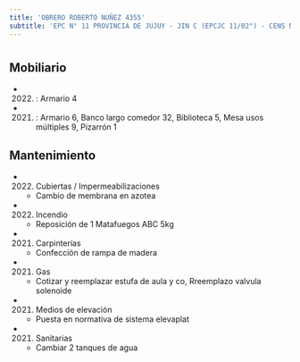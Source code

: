 ```yaml
---
title: 'OBRERO ROBERTO NUÑEZ 4355'
subtitle: 'EPC N° 11 PROVINCIA DE JUJUY - JIN C (EPCJC 11/02°) - CENS N° 29'
---
```


#


## Mobiliario

*  (2022) : Armario 4 

*  (2021) : Armario 6, Banco largo comedor 32, Biblioteca 5, Mesa usos múltiples 9, Pizarrón 1 





## Mantenimiento

*  (2022) Cubiertas / Impermeabilizaciones 
    + Cambio de membrana en azotea

*  (2022) Incendio 
    + Reposición de 1 Matafuegos ABC 5kg

*  (2021) Carpinterías 
    + Confección de rampa de madera

*  (2021) Gas 
    + Cotizar y reemplazar estufa de aula y co, Rreemplazo valvula solenoide

*  (2021) Medios de elevación 
    + Puesta en normativa de sistema elevaplat

*  (2021) Sanitarias 
    + Cambiar 2 tanques de agua



